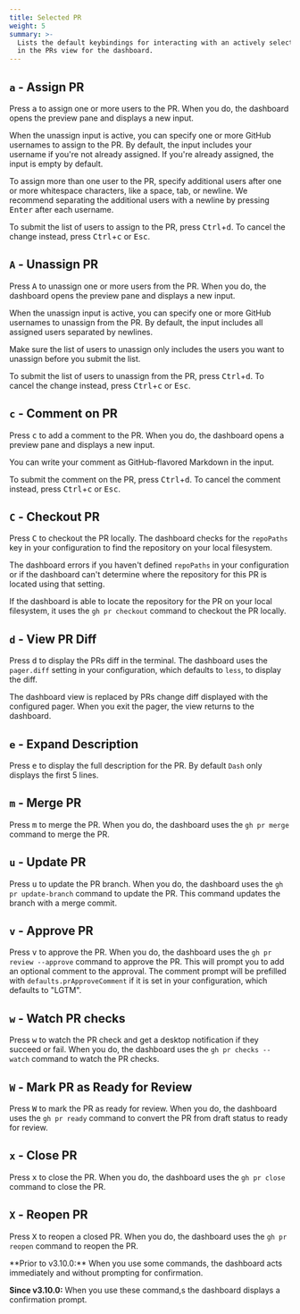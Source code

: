 ```yaml
---
title: Selected PR
weight: 5
summary: >-
  Lists the default keybindings for interacting with an actively selected item
  in the PRs view for the dashboard.
---
```



## `a` - Assign PR

Press <kbd>a</kbd> to assign one or more users to the PR. When you do, the dashboard opens the
preview pane and displays a new input.

When the unassign input is active, you can specify one or more GitHub usernames to assign to the
PR. By default, the input includes your username if you're not already assigned. If you're already
assigned, the input is empty by default.

To assign more than one user to the PR, specify additional users after one or more whitespace
characters, like a space, tab, or newline. We recommend separating the additional users with a
newline by pressing <kbd>Enter</kbd> after each username.

To submit the list of users to assign to the PR, press <kbd>Ctrl</kbd>+<kbd>d</kbd>. To cancel the
change instead, press <kbd>Ctrl</kbd>+<kbd>c</kbd> or <kbd>Esc</kbd>.

## `A` - Unassign PR

Press <kbd>A</kbd> to unassign one or more users from the PR. When you do, the dashboard opens the
preview pane and displays a new input.

When the unassign input is active, you can specify one or more GitHub usernames to unassign from
the PR. By default, the input includes all assigned users separated by newlines.

Make sure the list of users to unassign only includes the users you want to unassign before you
submit the list.

To submit the list of users to unassign from the PR, press <kbd>Ctrl</kbd>+<kbd>d</kbd>. To cancel the
change instead, press <kbd>Ctrl</kbd>+<kbd>c</kbd> or <kbd>Esc</kbd>.

## `c` - Comment on PR

Press <kbd>c</kbd> to add a comment to the PR. When you do, the dashboard opens a preview pane and
displays a new input.

You can write your comment as GitHub-flavored Markdown in the input.

To submit the comment on the PR, press <kbd>Ctrl</kbd>+<kbd>d</kbd>. To cancel the comment instead, press <kbd>Ctrl</kbd>+<kbd>c</kbd> or <kbd>Esc</kbd>.

## `C` - Checkout PR

Press <kbd>C</kbd> to checkout the PR locally. The dashboard checks for the `repoPaths` key in your
configuration to find the repository on your local filesystem.

The dashboard errors if you haven't defined `repoPaths` in your configuration or if the dashboard
can't determine where the repository for this PR is located using that setting.

If the dashboard is able to locate the repository for the PR on your local filesystem, it uses the
`gh pr checkout` command to checkout the PR locally.

## `d` - View PR Diff

Press <kbd>d</kbd> to display the PRs diff in the terminal. The dashboard uses the `pager.diff`
setting in your configuration, which defaults to `less`, to display the diff.

The dashboard view is replaced by PRs change diff displayed with the configured pager. When you
exit the pager, the view returns to the dashboard.

## `e` - Expand Description

Press <kbd>e</kbd> to display the full description for the PR.
By default `Dash` only displays the first 5 lines.

## `m` - Merge PR

Press <kbd>m</kbd> to merge the PR. When you do, the dashboard uses the `gh pr merge` command to
merge the PR.

## `u` - Update PR

Press <kbd>u</kbd> to update the PR branch. When you do, the dashboard uses the
`gh pr update-branch` command to update the PR. This command updates the branch with a merge commit.

## `v` - Approve PR

Press <kbd>v</kbd> to approve the PR. When you do, the dashboard uses the
`gh pr review --approve` command to approve the PR. This will prompt you to add an optional comment to the approval. The comment prompt will be prefilled with
`defaults.prApproveComment` if it is set in your configuration, which defaults to "LGTM".

## `w` - Watch PR checks

Press <kbd>w</kbd> to watch the PR check and get a desktop notification if they succeed or fail. When you do, the dashboard uses the
`gh pr checks --watch` command to watch the PR checks.

## `W` - Mark PR as Ready for Review

Press <kbd>W</kbd> to mark the PR as ready for review. When you do, the dashboard uses the
`gh pr ready` command to convert the PR from draft status to ready for review.

## `x` - Close PR

Press <kbd>x</kbd> to close the PR. When you do, the dashboard uses the `gh pr close` command to
close the PR.

## `X` - Reopen PR

Press <kbd>X</kbd> to reopen a closed PR. When you do, the dashboard uses the `gh pr reopen`
command to reopen the PR.

<Aside type="caution" title="Watch out!">
**Prior to v3.10.0:** When you use some commands, the dashboard acts immediately and without
prompting for confirmation.

**Since v3.10.0:** When you use these command,s the dashboard displays a confirmation prompt.

</Aside>
